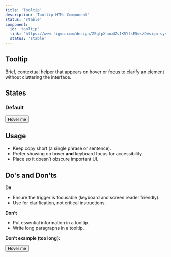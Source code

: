 ```yaml
---
title: 'Tooltip'
description: 'Tooltip HTML Component'
status: 'stable'
component:
  id: 'tooltip'
  link: 'https://www.figma.com/design/ZEqfpXhocdZs1K5YfsE5ws/Design-system?node-id=4137-828&p=f&m=dev'
  status: 'stable'
---
```


<Section current="design">

<FigmaPreviewButton href="https://www.figma.com/design/ZEqfpXhocdZs1K5YfsE5ws/Design-system?node-id=4137-828&p=f&m=dev" />

# Tooltip

Brief, contextual helper that appears on hover or focus to clarify an element without cluttering the interface.

## States

### Default

<ComponentContainer>
  <Tooltip text="This is a tooltip" position="top">
    <Button variant="primary">Hover me</Button>
  </Tooltip>
</ComponentContainer>

## Usage

- Keep copy short (a single phrase or sentence).
- Prefer showing on hover **and** keyboard focus for accessibility.
- Place so it doesn’t obscure important UI.

## Do's and Don'ts

**Do**

- Ensure the trigger is focusable (keyboard and screen reader friendly).
- Use for clarification, not critical instructions.

**Don’t**

- Put essential information in a tooltip.
- Write long paragraphs in a tooltip.

**Don’t example (too long):**

<ComponentContainer>
  <Tooltip text="This is a very long tooltip text that tests the tooltip display. This is a very long tooltip text that tests the tooltip display.">
    <Button variant="primary">Hover me</Button>
  </Tooltip>
</ComponentContainer>

</Section>

